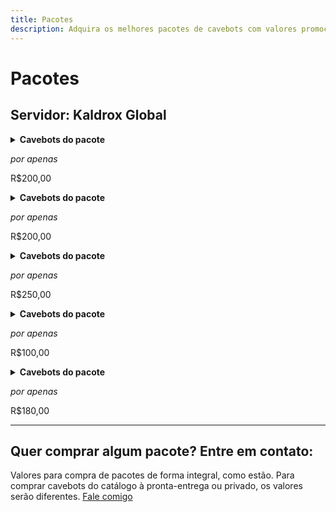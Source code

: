 ```yaml
---
title: Pacotes
description: Adquira os melhores pacotes de cavebots com valores promocionais para os servidores parceiros do JOB Scripts.
---
```

# Pacotes
## Servidor: Kaldrox Global


<Tabs>
  <TabItem value="valar" label="Valar Pack" default>
<details>
<summary><strong>Cavebots do pacote</strong></summary>
1. Valar Afflicted Strider, Blemished Spawn & Eyeless Devourer
2. Valar Bashmu & Juvenile Bashmu
3. Valar Boar Man, Carnivostrich, Crape Man, Harpy, Liodile & Rhindeer
4. Valar Breach Brood, Dread Intruder, Reality Reaver & Sparkion
5. Valar Cobras
6. Valar Crazeds & Arachnophobica
7. Valar Devourer, Glooth Golem, Metal Gargoyle & Rot Elemental
8. Valar Diremaw & Deepworm
9. Valar Dragolisk, Mega Dragon & Wardragon
10. Valar Exotics
11. Valar Falcon Knight & Falcon Paladin
12. Valar Feral Sphinx, Goannas, Manticore & Werelions
13. Valar Flimsy Lost Soul, Mean Lost Soul & Freakish Lost Soul
14. Valar Lumbering & Spiky Carnivor
15. Valar Minotaurs
16. Valar Rustheap Golem & Metal Gargoyle
17. Valar Sight Of Surrender
18. Valar Spectres & Arachnophobica
19. Valar Sphinx, Lamassu, Girtablilu Warrior & Crypt Warden
20. Valar The Secret Library
21. Valar Usurpers
22. Valar True Asuras & Hellhound
23. Valar Vexclaw, Grimeleech & Hellflayer
24. Valar Waspoid, Spidris Elite, Spitter, Crawler, Spidris, Hive Overseer & Kollos
25. Valar Wereboar, Werebadger, Werebear & Werewolf
26. Valar Werehyaena Shaman & Werehyaena
</details>

*por apenas*
<p style={{ fontSize: '2.5rem', fontWeight: 'bold', color: 'var(--ifm-color-primary)', fontFamily: 'var(--ifm-font-family-base)' }}>
R$200,00
</p>
  </TabItem>
  <TabItem value="bhaskar" label="Bhaskar Pack">
<details>
<summary><strong>Cavebots do pacote</strong></summary>
1. Bhaskar Asura
2. Bhaskar Black Warlock
3. Bhaskar Castle
4. Bhaskar Dark Torturer Lost Soul Destroyer S
5. Bhaskar Defiler Western Wyrm S
6. Bhaskar Demon, Dragon Lord, Fury & Infernalist
7. Bhaskar Dragon Lord NW
8. Bhaskar Draken North
9. Bhaskar Frost Dragon Terrorsleep
10. Bhaskar Fury Defiler Infernalist e Outros
11. Bhaskar Fury Dragon Lord Princess
12. Bhaskar Fury of Venom Medusa Sub W
13. Bhaskar Fury Of Venom W
14. Bhaskar Fury Sub-Solo SE
15. Bhaskar Grim Reaper Dark Torturer S
16. Bhaskar Grim Reaper Lost Soul Choking Fear
17. Bhaskar Lizard & Nefilim
18. Bhaskar Medusa Hydra Serpent W
19. Bhaskar Nefilim Cyclops Princess Behemoth
20. Bhaskar Phantasm North
21. Bhaskar Roshamuul Monsters
22. Bhaskar Western Behemoth S
23. Bhaskar Western Princess & Western Undead Village
24. Bhaskar Western Princess Village
25. Bhaskar Western Undead Princess S
</details>

*por apenas*
<p style={{ fontSize: '2.5rem', fontWeight: 'bold', color: 'var(--ifm-color-primary)', fontFamily: 'var(--ifm-font-family-base)' }}>
R$200,00
</p>
  </TabItem>
  <TabItem value="bali" label="Bali Pack">
<details>
<summary><strong>Cavebots do pacote</strong></summary>
1. Bali Cyclops Wooly Zahrain
2. Bali Dark Asura Zahrain
3. Bali Dragon Lord
4. Bali Draken Zahrain
5. Bali Elf Black Gaard S
6. Bali Elf Black Gaard W
7. Bali Fury
8. Bali Fury Gaard W
9. Bali Fury of Venom
10. Bali Fury of Venom Zahrain S
11. Bali Fury of Venom Zahrain Sub S
12. Bali Golden Asura Zahrain
13. Bali Golden Warrior Zahrain N
14. Bali Golden Warrior Zahrain NW
15. Bali Grim Reaper Dark Torturer Spectre Zahrain
16. Bali Hellhound Sub-solo Castle
17. Bali Hydra N
18. Bali Infernalist, Dark Torturer e Grim Reaper Gaard W
19. Bali Juggernaut
20. Bali Medusa Serpent Spawn Hydra Zahrain
21. Bali Nefilim Gaard W
22. Bali Phantasm Gaard
23. Bali Roshamuul Monsters Zahrain
24. Bali Terrorsleep
25. Bali Western Behemoth
26. Bali Western Behemoth Zahrain N
27. Bali Western Princess Undead Desert Zahrain
28. Bali Western Princess Zahrain Sub
29. Bali Western Undead Zahrain Sub
</details>

*por apenas*
<p style={{ fontSize: '2.5rem', fontWeight: 'bold', color: 'var(--ifm-color-primary)', fontFamily: 'var(--ifm-font-family-base)' }}>
R$250,00
</p>
  </TabItem>
  <TabItem value="loot" label="Loot Pack">
<details>
<summary><strong>Cavebots do pacote</strong></summary>
1. Ab'Dendriel Westerns Hellgate
2. Arcana Westerns North
3. Bali Cyclops Wooly Zahrain
4. Bhaskar Behemoth S
5. Edron Western Nightstalker Corrupter Terramite W
6. Gengia Golden Warrior, Dragon Lord & Western Nightstalker
7. Gundabad Western Nightstalker S

:::info
Todos contam com opção de transferência de dinheiro para outro personagem ou mantê-lo no banco.
:::

</details>

*por apenas*
<p style={{ fontSize: '2.5rem', fontWeight: 'bold', color: 'var(--ifm-color-primary)', fontFamily: 'var(--ifm-font-family-base)' }}>
R$100,00
</p>
  </TabItem>  
  <TabItem value="task" label="Task Pack">
<details>
<summary><strong>Cavebots do pacote</strong></summary>
1. Arcana Nightmare N
2. Bali Cyclops Wooly Zahrain
3. Bali Elf Black Gaard S
4. Bali Fury
5. Bali Nefilim Gaard W
6. Bali Western Princess Zahrain Sub
7. Bali Western Undead Zahrain Sub
8. Bhaskar Fury Of Venom W
9. Darmax Hydra NE
10. Dungeon Grim Reaper
11. Ethno Demon
12. Gundabad Infernalist W
13. Gundabad Medusa NE
14. Gundabad Western Nightstalker S
15. Ice Island Fury Of Ice
16. Kampala Serpent Spawn
17. Kazordoon Golden Warrior Isle of Devil
18. Palladium Juggernaut
19. Pyre Warlock
20. Roshamuul
21. Zao Draken Lizard E
</details>

*por apenas*
<p style={{ fontSize: '2.5rem', fontWeight: 'bold', color: 'var(--ifm-color-primary)', fontFamily: 'var(--ifm-font-family-base)' }}>
R$180,00
</p>
  </TabItem>
  
</Tabs>


---

## Quer comprar algum pacote? Entre em contato:
Valores para compra de pacotes de forma integral, como estão. Para comprar cavebots do catálogo à pronta-entrega ou privado, os valores serão diferentes.
<a href="/contatos" className="button button--primary button--lg button--block">
  Fale comigo
</a>